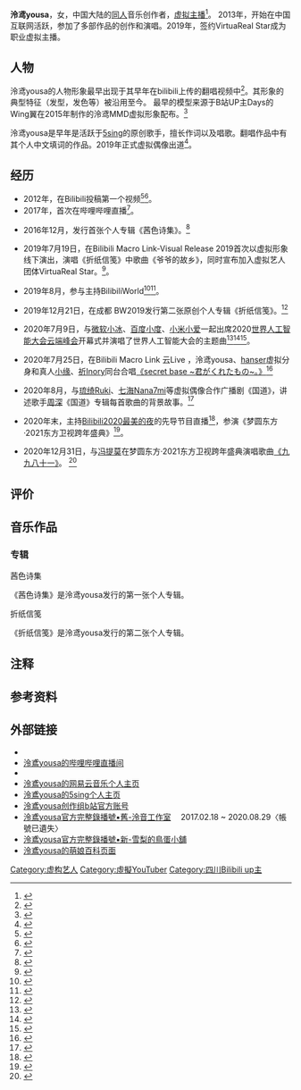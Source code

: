 {{Prose|time=2022-02-15T14:41:38+00:00}}
{{藝人
| 姓名 = 泠鸢yousa
| 后缀尊称 = 
| 类型 = 藝人
| 图片 = 
| 图片尺寸 = 
| 补正 = 
| 图片替代 = 
| 图片简介 = 
| 本名 = 
| 外文名 = 
| 外文 = 
| 罗马拼音 = Ling Yuan yousa
| 英文名 = 
| 昵称 = 冷鸟、yousa
| 其他艺名 = 
| 国籍 = {{PRC}}
| 永久居留权 = 
| 民族 = 
| 籍贯 = 
| 出生名 = 
| 出生日期 = 5月19日
| 出生地点 = {{CHN}}[[四川|四川]][[宜宾|宜宾]]
| 逝世日期 = 
| 逝世地点 = 
| 死因 = 
| 墓地 = 
| 墓地坐标 = 
| 居住地 = {{CHN}}[[四川|四川]][[成都|成都]]
| 职业 = [[歌手|歌手]]，[[虚拟主播|虚拟主播]]
| 语言 = 汉语
| 教育程度 = 
| 母校 = 
| 宗教信仰 = 
| 配偶 = 
| 儿女 = 
| 父母 = 
| 亲属 = 
| 音乐类型 = 
| 演奏乐器 = 
| 出道地点 = 
| 出道日期 = 2019年7月19日{{notetag|1 = 虚拟主播，签约[[VirtuaReal_Star|VirtuaReal Star]]}}
| 出道作 = 
| 代表作 = 
| 著名角色 = 
| 活跃年代 = 
| 唱片公司 = 
| 经纪公司 = 
| 签名 = 
| 签名大小 = 
| 签名替代 = 
| 网站 = 
| 相关团体 = 
| module = {{Infobox bilibili personality|embed=yes
| occupation= 
| channel_url = 282994
| channel_display_name = 泠鸢yousa
| subscribers = 305.5萬
| subscriber_date = 2021年10月8日
| views= 9745.9萬
| view_date = 2021年1月31日
| years_active = 
| gold_TV = yes
| stats_update = 2021年1月31日
}}
}}
'''泠鸢yousa'''，女，中国大陆的[[同人_(ACG)|同人]]音乐创作者，[[虚拟主播|虚拟主播]]<ref>{{Cite web|title=这届虚拟主播，已经开始代言手游了|url=https://tech.sina.com.cn/roll/2020-07-24/doc-iivhvpwx7155651.shtml|accessdate=2021-03-28|date=2020-07-24|last=ACGx|work=tech.sina.com.cn|archive-date=2021-02-14|archive-url=https://web.archive.org/web/20210214200313/https://tech.sina.com.cn/roll/2020-07-24/doc-iivhvpwx7155651.shtml|dead-url=no}}</ref>。
2013年，开始在中国互联网活跃，参加了多部作品的创作和演唱。2019年，签约VirtuaReal Star成为职业虚拟主播。

== 人物 ==
泠鸢yousa的人物形象最早出现于其早年在bilibili上传的翻唱视频中<ref>{{cite web|url=https://www.bilibili.com/video/BV1Yx411w74p|script-title=三百波G…不，未来日记OP1【泠鸢合唱团.误】|website=bilibili|access-date=2012-04-18|archive-date=2021-03-28|archive-url=https://web.archive.org/web/20210328143822/https://www.bilibili.com/video/BV1Yx411w74p|dead-url=no}}</ref>。其形象的典型特征（发型，发色等）被沿用至今。
最早的模型来源于B站UP主Days的Wing翼在2015年制作的泠鸢MMD虚拟形象配布。<ref>{{cite web|url=https://www.bilibili.com/video/av2141004?p=1|script-title=【泠鸢MMD】醒过来！正常向(模型配布）|website=bilibili|access-date=2015-03-23|archive-date=2021-03-28|archive-url=https://web.archive.org/web/20210328143733/https://www.bilibili.com/video/av2141004?p=1|dead-url=no}}</ref>

泠鸢yousa是早年是活跃于[[5sing|5sing]]的原创歌手，擅长作词以及唱歌。翻唱作品中有其个人中文填词的作品。2019年正式虚拟偶像出道<ref name="sohu2019">{{cite web|url=https://www.sohu.com/a/406642332_313745|script-title=B站泠鸢等4位虚拟歌手借世界人工智能大会“组团出道”，既能作曲又能唱|website=搜狐|access-date=2020-07-09|archive-date=2021-03-28|archive-url=https://web.archive.org/web/20210328143733/https://www.sohu.com/a/406642332_313745|dead-url=no}}</ref>。

== 经历 ==

* 2012年，在Bilibili投稿第一个视频<ref>{{Cite web |url=https://www.bilibili.com/video/BV14x411w7rG |title=空之轨迹I Swear 翻唱 |accessdate=2021-02-02 |archive-date=2021-02-06 |archive-url=https://web.archive.org/web/20210206133056/https://www.bilibili.com/video/BV14x411w7rG |dead-url=no }}</ref><ref>{{Cite web|title=上观新闻|url=https://www.shobserver.com/staticsg/res/html/web/newsDetail.html?id=267399|accessdate=2021-04-30|work=www.shobserver.com|archive-date=2021-04-30|archive-url=https://web.archive.org/web/20210430152817/https://www.shobserver.com/staticsg/res/html/web/newsDetail.html?id=267399|dead-url=no}}</ref>。
*2017年，首次在哔哩哔哩直播<ref>{{Cite web|title=泠鸢yousa  1月21日 直播实录 录播小组制作_哔哩哔哩 (゜-゜)つロ 干杯~-bilibili|url=https://www.bilibili.com/video/BV1Xx411y7tu|accessdate=2021-04-30|last=泠音工作室|work=www.bilibili.com|archive-date=2021-05-01|archive-url=https://web.archive.org/web/20210501033559/https://www.bilibili.com/video/BV1Xx411y7tu|dead-url=no}}</ref>。

* 2016年12月，发行首张个人专辑《茜色诗集》。<ref>{{Cite web|title=网易云音乐|url=https://music.163.com/|accessdate=2021-04-18|work=网易云音乐|archive-date=2018-10-18|archive-url=https://web.archive.org/web/20181018134211/https://music.163.com/|dead-url=no}}</ref>

* 2019年7月19日，在Bilibili Macro Link-Visual Release 2019首次以虚拟形象线下演出，演唱《折纸信笺》中歌曲《爷爷的故乡》，同时宣布加入虚拟艺人团体VirtuaReal Star。<ref>{{cite news |author1=VirtuaReal |title=泠鸢加入 VirtuaReal |url=https://www.bilibili.com/read/cv3115203/ |date=2020-07-19 |accessdate=2021-04-18 |archive-date=2020-05-31 |archive-url=https://web.archive.org/web/20200531092423/https://www.bilibili.com/read/cv3115203/ |dead-url=no }}</ref>。

* 2019年8月，参与主持BilibiliWorld<ref>{{Cite web|title=重磅！2020年B站嘉年华盛夏来袭_TOM新闻|url=http://news.tom.com/202006/4018964467.html|accessdate=2021-03-28|work=news.tom.com|archive-date=2021-03-28|archive-url=https://web.archive.org/web/20210328143835/https://hm.baidu.com/hm.js?089662dc0ddc20a9fadd295d90f8c982|dead-url=no}}</ref><ref>{{Cite web|title=哔哩哔哩BW首次落地广州 开启三地巡游|url=https://tech.sina.com.cn/i/2019-08-16/doc-ihytcitm9663725.shtml|accessdate=2021-03-28|date=2019-08-16|last=新浪科技|work=tech.sina.com.cn|archive-date=2021-03-28|archive-url=https://web.archive.org/web/20210328143750/https://tech.sina.com.cn/i/2019-08-16/doc-ihytcitm9663725.shtml|dead-url=no}}</ref>。

* 2019年12月21日，在成都 BW2019发行第二张原创个人专辑《折纸信笺》。<ref>{{Cite web|title=泠鸢yousa - 折纸信笺|url=https://lyyousa.cn/2ndalbum|accessdate=2021-04-18|work=泠鸢yousa第二张个人专辑《折纸信笺》公式站|archive-date=2021-02-04|archive-url=https://web.archive.org/web/20210204005223/https://lyyousa.cn/2ndalbum|dead-url=no}}</ref>

* 2020年7月9日，与[[微软小冰|微软小冰]]、[[百度小度|百度小度]]、[[小米小爱|小米小爱]]一起出席2020[[世界人工智能大会云端峰会|世界人工智能大会云端峰会]]开幕式并演唱了世界人工智能大会的主题曲<ref>{{Cite web|title=虚拟偶像首次成团 演唱人工智能大会主题曲--财经--人民网|url=http://finance.people.com.cn/n1/2020/0710/c1004-31779364.html|accessdate=2021-02-02|work=finance.people.com.cn|archive-date=2021-03-28|archive-url=https://web.archive.org/web/20210328143733/http://finance.people.com.cn/n1/2020/0710/c1004-31779364.html|dead-url=no}}</ref><ref>{{Cite web|title=B站泠鸢等4位虚拟歌手借世界人工智能大会“组团出道”，既能作曲又能唱|url=https://tech.sina.com.cn/roll/2020-07-09/doc-iircuyvk2907941.shtml|accessdate=2021-03-28|date=2020-07-09|last=佘晓晨|work=tech.sina.com.cn|archive-date=2021-03-28|archive-url=https://web.archive.org/web/20210328143738/https://tech.sina.com.cn/roll/2020-07-09/doc-iircuyvk2907941.shtml|dead-url=no}}</ref><ref>{{Cite web|title=【微软小冰】由我作曲并携手其他AI演唱的 2020世界人工智能大会云端峰会主题曲《智联家园》 今天正式发布！_哔哩哔哩 (゜-゜)つロ 干杯~-bilibili|url=https://www.bilibili.com/video/BV15v411z78m|accessdate=2021-04-18|last=AI小冰|work=www.bilibili.com|archive-date=2021-03-06|archive-url=https://web.archive.org/web/20210306102909/https://www.bilibili.com/video/BV15v411z78m|dead-url=no}}</ref>。

* 2020年7月25日，在Bilibili Macro Link 云Live ，泠鸢yousa、[[hanser|hanser]]虚拟分身和真人[[小缘|小缘]]、[[祈Inory|祈Inory]]同台合唱[[Secret_base_～你給我的東西～|《secret base ~君がくれたもの~。》]]<ref>{{Cite web|title=【4K60帧】祈缘憨鸟同台共唱《secret base》青春回来了【BML2020单品】-bilibili|url=https://www.bilibili.com/video/BV1LK4y1x76B|accessdate=2021-04-18|last=BML制作指挥部|work=www.bilibili.com|archive-date=2020-11-01|archive-url=https://web.archive.org/web/20201101041458/https://www.bilibili.com/video/BV1LK4y1x76B/|dead-url=no}}</ref>

* 2020年8月，与[[琉绮Ruki|琉绮Ruki]]、[[七海Nana7mi|七海Nana7mi]]等虚拟偶像合作广播剧《国道》，讲述歌手[[周深|周深]]《国道》专辑每首歌曲的背景故事。<ref>{{Cite web|title=“离家出走”305天 周深焦迈奇在TME《国道》终点遇上金玟岐_YNET.com北青网|url=http://ent.ynet.com/2020/08/10/2789013t1254.html|accessdate=2021-03-28|work=ent.ynet.com|archive-date=2021-03-28|archive-url=https://web.archive.org/web/20210328143737/https://hm.baidu.com/hm.js?0fbac86540d9e7c16f26d0ded9e2c813|dead-url=no}}</ref>

* 2020年末，主持[[Bilibili最美的夜|Bilibili2020最美的夜]]的先导节目直播<ref>{{Cite web|title=交响乐版西游记、“蓝猫”葛平现身，B站跨年你“泪目”了吗？|url=https://k.sina.com.cn/article_5255791141_13945022501900s0cr.html|accessdate=2021-03-28|date=2021-01-01|last=音乐财经网|work=k.sina.cn|archive-date=2021-03-28|archive-url=https://web.archive.org/web/20210328143738/https://k.sina.com.cn/article_5255791141_13945022501900s0cr.html|dead-url=no}}</ref>，参演《梦圆东方·2021东方卫视跨年盛典》<ref>{{Cite web|title=“2021东方卫视跨年盛典”点亮逐梦星光，同心奔向2021|url=https://wap.xinmin.cn/content/31875199.html|author=吴翔|date=2020-12-31|publisher=[[新民晚报|新民晚报]]|accessdate=2021-03-28|archive-date=2021-03-28|archive-url=https://web.archive.org/web/20210328143741/https://wap.xinmin.cn/content/31875199.html|dead-url=no}}</ref>。

* 2020年12月31日，与[[冯提莫|冯提莫]]在梦圆东方·2021东方卫视跨年盛典演唱歌曲[[九九八十一_(歌曲)|《九九八十一》]]。 <ref>{{Cite web|title=【泠鸢yousa/冯提莫】九九八十一_哔哩哔哩 (゜-゜)つロ 干杯~-bilibili|url=https://www.bilibili.com/video/BV1E54y1x76Y|accessdate=2021-04-18|last=哔哩哔哩直播|work=www.bilibili.com|archive-date=2021-04-18|archive-url=https://web.archive.org/web/20210418083726/https://www.bilibili.com/video/BV1E54y1x76Y|dead-url=no}}</ref>

== 评价 ==
{{空章节}}

== 音乐作品 ==

=== 专辑 ===

;<span id="茜色诗集" >{{nobold|《}}茜色诗集{{nobold|》}}</span>
{{Album infobox|
|Artist=[[泠鸢yousa|泠鸢yousa]]
|Cover=
|Type=专辑
|Name=茜色诗集
|Released=2016年12月4日
|Producer=泠鸢yousa}}
《茜色诗集》是泠鸢yousa发行的第一张个人专辑。
{{Track listing
|headline=
|total_length=32:35

|title1=夏日已所剩无几
|lyrics1=泠鸢yousa
|arranger1=wing翼
|length1=4:31

|title2=超远距链接
|lyrics2=泠鸢yousa
|arranger2=小野道
|length2=5:08

|title3=男孩们的旅行
|lyrics3=泠鸢yousa
|arranger3=西门振
|length3=4:39

|title4=小丑的品格
|lyrics4=泠鸢yousa
|arranger4=Leon
|length4=4:32

|title5=泼墨漓江
|lyrics5=冥凰
|arranger5=玖玲
|length5=5:01

|title6=埋葬
|lyrics6=泠鸢yousa
|arranger6=wing翼
|length6=4:49

|title7=乡情曲
|lyrics7=king
|arranger7=盖盖
|length7=3:55
}}

;<span id="折纸信笺" >{{nobold|《}}折纸信笺{{nobold|》}}</span>
{{Album infobox|
|Artist=[[泠鸢yousa|泠鸢yousa]]
|Cover=
|Type=专辑
|Name=折纸信笺
|Released=2019年12月21日
|Producer=泠鸢yousa
}}

《折纸信笺》是泠鸢yousa发行的第二张个人专辑。

{{Track listing
|headline=
|total_length=39:44

|title1=序曲·折纸信笺
|lyrics1=
|arranger1=wing翼
|length1=0:58

|title2=远旅休憩中的邂逅
|lyrics2=泠鸢yousa
|arranger2=YangLee
|length2=5:03

|title3=航向你的海岛
|lyrics3=泠鸢yousa
|arranger3=纯白p
|length3=4:43

|title4=爷爷的故乡
|lyrics4=李星月
|arranger4=零小七
|length4=3:37

|title5=天文馆的猫
|lyrics5=泠鸢yousa
|arranger5=Wing翼
|length5=4:31

|title6=恋爱语音导航
|lyrics6=泠鸢yousa
|arranger6=小野道
|length6=4:04

|title7=你是星辰
|lyrics7=泠鸢yousa
|arranger7=乐夕
|length7=3:58

|title8=惬意的事
|lyrics8=泠鸢yousa
|arranger8=玖玲
|length8=4:40

|title9=一片柳叶响山坳
|lyrics9=泠鸢yousa
|arranger9=玖玲
|length9=4:02

|title10=落日余歌
|lyrics10=泠鸢yousa
|arranger10=Wing翼
|length10=4:08
}}

==注释==
{{notefoot}}

== 参考资料 ==
{{reflist|2}}

== 外部链接 ==
* {{Bilibili|user=282994|泠鸢yousa的b站官方账号}}
* [https://live.bilibili.com/593 泠鳶yousa的哔哩哔哩直播间] {{Wayback|url=https://live.bilibili.com/593 |date=20210205003242 }}
* {{Sinaweibo|1633936332|泠鸢yousa的新浪微博个人主页}}
* [https://music.163.com/#/artist?id=1047282 泠鳶yousa的网易云音乐个人主页] {{Wayback|url=https://music.163.com/#/artist?id=1047282 |date=20181018134211 }}
* [http://5sing.kugou.com/yousa 泠鳶yousa的5sing个人主页]
* [https://space.bilibili.com/434021034/ 泠鳶yousa创作组b站官方账号] {{Wayback|url=https://space.bilibili.com/434021034/ |date=20210505204142 }}
* [https://space.bilibili.com/91864713/ 泠鳶yousa官方完整錄播號▪舊-泠音工作室] {{Wayback|url=https://space.bilibili.com/91864713/ |date=20210506074026 }}　2017.02.18 ~ 2020.08.29〈帳號已遺失〉
* [https://space.bilibili.com/294794471/ 泠鳶yousa官方完整錄播號▪新-雪梨的鳥蛋小舖] {{Wayback|url=https://space.bilibili.com/294794471/ |date=20210502022100 }}
* [https://zh.moegirl.org.cn/zh-tw/%E6%B3%A0%E9%B8%A2yousa 泠鳶yousa的萌娘百科页面] {{Wayback|url=https://zh.moegirl.org.cn/zh-tw/%E6%B3%A0%E9%B8%A2yousa |date=20210605063526 }}


{{虚拟YouTuber}}
{{DEFAULTSORT:L}}
[[Category:虚构艺人|Category:虚构艺人]]
[[Category:虛擬YouTuber|Category:虛擬YouTuber]]
[[Category:四川Bilibili_up主|Category:四川Bilibili up主]]
